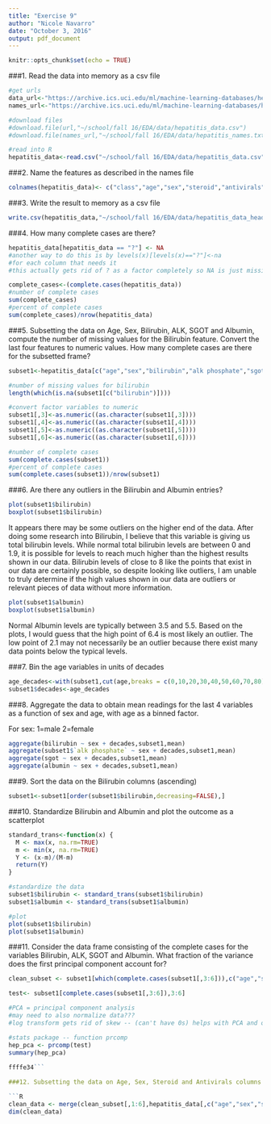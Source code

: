 ---
title: "Exercise 9"
author: "Nicole Navarro"
date: "October 3, 2016"
output: pdf_document
---

```{r setup, include=FALSE}
knitr::opts_chunk$set(echo = TRUE)
```

###1. Read the data into memory as a csv file

```{R, eval=TRUE}
#get urls
data_url<-"https://archive.ics.uci.edu/ml/machine-learning-databases/hepatitis/hepatitis.data"
names_url<-"https://archive.ics.uci.edu/ml/machine-learning-databases/hepatitis/hepatitis.names"

#download files
#download.file(url,"~/school/fall 16/EDA/data/hepatitis_data.csv")
#download.file(names_url,"~/school/fall 16/EDA/data/hepatitis_names.txt")

#read into R
hepatitis_data<-read.csv("~/school/fall 16/EDA/data/hepatitis_data.csv", header=FALSE)
```

###2. Name the features as described in the names file

```{R, eval=TRUE}

colnames(hepatitis_data)<- c("class","age","sex","steroid","antivirals","fatigue","malaise","anorexia","liver big","liver firm","spleen palpable","spiders","ascites","varices","bilirubin","alk phosphate","sgot","albumin","protime","histology")
```

###3. Write the result to memory as a csv file

```{R, eval=TRUE}
write.csv(hepatitis_data,"~/school/fall 16/EDA/data/hepatitis_data_headers.csv",row.names=FALSE)
```

###4. How many complete cases are there?

```{R, eval=TRUE}
hepatitis_data[hepatitis_data == "?"] <- NA
#another way to do this is by levels(x)[levels(x)=="?"]<-na
#for each column that needs it
#this actually gets rid of ? as a factor completely so NA is just missing data

complete_cases<-(complete.cases(hepatitis_data))
#number of complete cases
sum(complete_cases)
#percent of complete cases
sum(complete_cases)/nrow(hepatitis_data)
```

###5. Subsetting the data on Age, Sex, Bilirubin, ALK, SGOT and Albumin, compute the number of missing values for the Bilirubin feature. Convert the last four features to numeric values. How many complete cases are there for the subsetted frame?

```{R,eval=TRUE}
subset1<-hepatitis_data[c("age","sex","bilirubin","alk phosphate","sgot","albumin")]

#number of missing values for bilirubin
length(which(is.na(subset1[c("bilirubin")])))

#convert factor variables to numeric
subset1[,3]<-as.numeric((as.character(subset1[,3])))
subset1[,4]<-as.numeric((as.character(subset1[,4])))
subset1[,5]<-as.numeric((as.character(subset1[,5])))
subset1[,6]<-as.numeric((as.character(subset1[,6])))

#number of complete cases
sum(complete.cases(subset1))
#percent of complete cases
sum(complete.cases(subset1))/nrow(subset1)
```

###6. Are there any outliers in the Bilirubin and Albumin entries?


```{R,eval=TRUE}
plot(subset1$bilirubin)
boxplot(subset1$bilirubin)
```
It appears there may be some outliers on the higher end of the data. After doing some research into Bilirubin, I believe that this variable is giving us total bilirubin levels. While normal total bilirubin levels are between 0 and 1.9, it is possible for levels to reach much higher than the highest results shown in our data. Bilirubin levels of close to 8 like the points that exist in our data are certainly possible, so despite looking like outliers, I am unable to truly determine if the high values shown in our data are outliers or relevant pieces of data without more information.

```{R,eval=TRUE}
plot(subset1$albumin)
boxplot(subset1$albumin)
```
Normal Albumin levels are typically between 3.5 and 5.5. Based on the plots, I would guess that the high point of 6.4 is most likely an outlier. The low point of 2.1 may not necessarily be an outlier because there exist many data points below the typical levels.

###7. Bin the age variables in units of decades

```{R,eval=TRUE}
age_decades<-with(subset1,cut(age,breaks = c(0,10,20,30,40,50,60,70,80),include.lowest = TRUE))
subset1$decades<-age_decades
```

###8. Aggregate the data to obtain mean readings for the last 4 variables as a function of sex and age, with age as a binned factor.

For sex:
1=male
2=female
```{R,eval=TRUE}
aggregate(bilirubin ~ sex + decades,subset1,mean)
aggregate(subset1$`alk phosphate` ~ sex + decades,subset1,mean)
aggregate(sgot ~ sex + decades,subset1,mean)
aggregate(albumin ~ sex + decades,subset1,mean)
```

###9. Sort the data on the Bilirubin columns (ascending)

```{R,eval=TRUE}
subset1<-subset1[order(subset1$bilirubin,decreasing=FALSE),]
```

###10. Standardize Bilirubin and Albumin and plot the outcome as a scatterplot

```{R,eval=TRUE}
standard_trans<-function(x) {
  M <- max(x, na.rm=TRUE)
  m <- min(x, na.rm=TRUE)
  Y <- (x-m)/(M-m)
  return(Y)
}

#standardize the data
subset1$bilirubin <- standard_trans(subset1$bilirubin)
subset1$albumin <- standard_trans(subset1$albumin)

#plot
plot(subset1$bilirubin)
plot(subset1$albumin)

```

###11. Consider the data frame consisting of the complete cases for the variables Bilirubin, ALK, SGOT and Albumin. What fraction of the variance does the first principal component account for?

```{R,eval=TRUE}

clean_subset <- subset1[which(complete.cases(subset1[,3:6])),c("age","sex","bilirubin","alk phosphate","sgot","albumin")]

test<- subset1[complete.cases(subset1[,3:6]),3:6]

#PCA = principal component analysis
#may need to also normalize data???
#log transform gets rid of skew -- (can't have 0s) helps with PCA and other machine learning algorithms

#stats package -- function prcomp
hep_pca <- prcomp(test)
summary(hep_pca)
 
ffffe34```

###12. Subsetting the data on Age, Sex, Steroid and Antivirals columns and join the resulting data frame with the data frame of complete cases for Age, Sex, Bilirubin, ALK, SGOT and Albumin. What are the dimensions of the resulting frame?

```{R,eval=TRUE}
clean_data <- merge(clean_subset[,1:6],hepatitis_data[,c("age","sex","steroid","antivirals","bilirubin","alk phosphate","sgot","albumin")],all.x=TRUE,sort=FALSE)
dim(clean_data)
```
